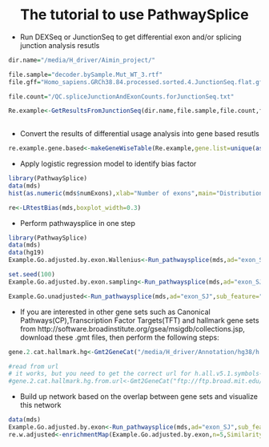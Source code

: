 <center> <h1>The tutorial to use PathwaySplice</h1> </center>

+ Run DEXSeq or JunctionSeq to get differential exon and/or splicing junction analysis resutls 

```r
dir.name="/media/H_driver/Aimin_project/"

file.sample="decoder.bySample.Mut_WT_3.rtf"
file.gff="Homo_sapiens.GRCh38.84.processed.sorted.4.JunctionSeq.flat.gff"

file.count="/QC.spliceJunctionAndExonCounts.forJunctionSeq.txt"

Re.example<-GetResultsFromJunctionSeq(dir.name,file.sample,file.count,file.gff)
 
```

+ Convert the results of differential usage analysis into gene based resutls

```r

re.example.gene.based<-makeGeneWiseTable(Re.example,gene.list=unique(as.character(fData(Re.example)$geneID)))
```

+ Apply logistic regression model to identify bias factor
```r
library(PathwaySplice)
data(mds)
hist(as.numeric(mds$numExons),xlab="Number of exons",main="Distribution of number of exons")

re<-LRtestBias(mds,boxplot_width=0.3)
```

+ Perform pathwaysplice in one step
```r
library(PathwaySplice)
data(mds)
data(hg19)
Example.Go.adjusted.by.exon.Wallenius<-Run_pathwaysplice(mds,ad="exon_SJ",sub_feature="E",0.05,genomeID="hg19",geneID="ensGene",gene_model=hg19,method="Wallenius")

set.seed(100)
Example.Go.adjusted.by.exon.sampling<-Run_pathwaysplice(mds,ad="exon_SJ",sub_feature="E",0.05,genomeID="hg19",geneID="ensGene",gene_model=hg19,method="Sampling")

Example.Go.unadjusted<-Run_pathwaysplice(mds,ad="exon_SJ",sub_feature="E",0.05,genomeID="hg19",geneID="ensGene",gene_model=hg19,method="Hypergeometric")

```

+ If you are interested in other gene sets such as Canonical Pathways(CP),Transcription Factor Targets(TFT) and hallmark gene sets from http://software.broadinstitute.org/gsea/msigdb/collections.jsp, download these .gmt files, then perform the following steps:
```r

gene.2.cat.hallmark.hg<-Gmt2GeneCat("/media/H_driver/Annotation/hg38/h.all.v5.1.symbols-1.gmt","local","/media/H_driver/Annotation/hg38/genes_table_02092016.csv")

#read from url
# it works, but you need to get the correct url for h.all.v5.1.symbols-1.gmt file
#gene.2.cat.hallmark.hg.from.url<-Gmt2GeneCat("ftp://ftp.broad.mit.edu/distribution/gsea/gene_sets/msigdb.v4.0c.symbols.gmt","url","/media/H_driver/Annotation/hg38/genes_table_02092016.csv")

```

+ Build up network based on the overlap between gene sets and visualize this network

```r
data(mds)
Example.Go.adjusted.by.exon<-Run_pathwaysplice(mds,ad="exon_SJ",sub_feature="E",0.05,genomeID="hg19",geneID="ensGene",gene_model=hg19,method="Wallenius")
re.w.adjusted<-enrichmentMap(Example.Go.adjusted.by.exon,n=5,SimilarityThreshold=0)
```
